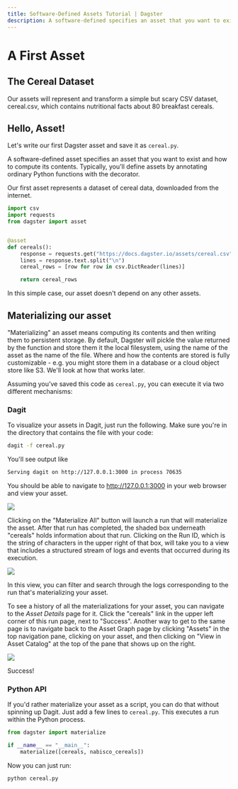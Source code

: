 ```yaml
---
title: Software-Defined Assets Tutorial | Dagster
description: A software-defined specifies an asset that you want to exist and how to compute its contents.
---
```


# A First Asset

## The Cereal Dataset

Our assets will represent and transform a simple but scary CSV dataset, cereal.csv, which contains nutritional facts about 80 breakfast cereals.

## Hello, Asset!

Let's write our first Dagster asset and save it as `cereal.py`.

A software-defined asset specifies an asset that you want to exist and how to compute its contents. Typically, you'll define assets by annotating ordinary Python functions with the <PyObject module="dagster" object="asset" decorator /> decorator.

Our first asset represents a dataset of cereal data, downloaded from the internet.

```python file=/guides/dagster/asset_tutorial/cereal.py startafter=start_asset_marker endbefore=end_asset_marker
import csv
import requests
from dagster import asset


@asset
def cereals():
    response = requests.get("https://docs.dagster.io/assets/cereal.csv")
    lines = response.text.split("\n")
    cereal_rows = [row for row in csv.DictReader(lines)]

    return cereal_rows
```

In this simple case, our asset doesn't depend on any other assets.

## Materializing our asset

"Materializing" an asset means computing its contents and then writing them to persistent storage. By default, Dagster will pickle the value returned by the function and store them it the local filesystem, using the name of the asset as the name of the file. Where and how the contents are stored is fully customizable - e.g. you might store them in a database or a cloud object store like S3. We'll look at how that works later.

Assuming you’ve saved this code as `cereal.py`, you can execute it via two different mechanisms:

### Dagit

To visualize your assets in Dagit, just run the following. Make sure you're in the directory that contains the file with your code:

```bash
dagit -f cereal.py
```

You'll see output like

```bash
Serving dagit on http://127.0.0.1:3000 in process 70635
```

You should be able to navigate to <http://127.0.0.1:3000> in your web browser and view your asset.

<img src="/images/dagster/guides/asset-tutorial/defining-an-asset/defining_an_asset.png" />

Clicking on the "Materialize All" button will launch a run that will materialize the asset. After that run has completed, the shaded box underneath "cereals" holds information about that run. Clicking on the Run ID, which is the string of characters in the upper right of that box, will take you to a view that includes a structured stream of logs and events that occurred during its execution.

<img src="/images/dagster/guides/asset-tutorial/defining-an-asset/asset_run.png" />

In this view, you can filter and search through the logs corresponding to the run that's materializing your asset.

To see a history of all the materializations for your asset, you can navigate to the _Asset Details_ page for it. Click the "cereals" link in the upper left corner of this run page, next to "Success". Another way to get to the same page is to navigate back to the Asset Graph page by clicking "Assets" in the top navigation pane, clicking on your asset, and then clicking on "View in Asset Catalog" at the top of the pane that shows up on the right.

<img src="/images/dagster/guides/asset-tutorial/defining-an-asset/asset_details.png" />

Success!

### Python API

If you'd rather materialize your asset as a script, you can do that without spinning up Dagit. Just add a few lines to `cereal.py`. This executes a run within the Python process.

```python file=/guides/dagster/asset_tutorial/cereal.py startafter=start_materialize_marker endbefore=end_materialize_marker
from dagster import materialize

if __name__ == "__main__":
    materialize([cereals, nabisco_cereals])
```

Now you can just run:

```bash
python cereal.py
```
